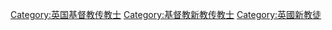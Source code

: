 [[Category:英国基督教传教士|Category:英国基督教传教士]]
[[Category:基督教新教传教士|Category:基督教新教传教士]]
[[Category:英國新教徒|Category:英國新教徒]]